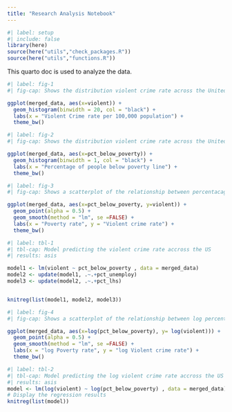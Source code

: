 ```yaml
---
title: "Research Analysis Notebook"
---
```


```r
#| label: setup
#| include: false
library(here)
source(here("utils","check_packages.R"))
source(here("utils","functions.R"))
```

This quarto doc is used to analyze the data.


```r
#| label: fig-1
#| fig-cap: Shows the distribution violent crime rate across the United States 

ggplot(merged_data, aes(x=violent)) +
  geom_histogram(binwidth = 20, col = "black") +
  labs(x = "Violent Crime rate per 100,000 population") +
  theme_bw()

```

```r
#| label: fig-2
#| fig-cap: Shows the distribution violent crime rate across the United States 

ggplot(merged_data, aes(x=pct_below_poverty)) +
  geom_histogram(binwidth = 1, col = "black") +
  labs(x = "Percentage of people below poverty line") +
  theme_bw()

```

```r
#| label: fig-3
#| fig-cap: Shows a scatterplot of the relationship between percentacage of below poverty and violent crime rate accross the US

ggplot(merged_data, aes(x=pct_below_poverty, y=violent)) +
  geom_point(alpha = 0.5) +
  geom_smooth(method = "lm", se =FALSE) +
  labs(x = "Poverty rate", y = "Violent crime rate") +
  theme_bw()

```



```r
#| label: tbl-1
#| tbl-cap: Model predicting the violent crime rate accross the US
#| results: asis

model1 <- lm(violent ~ pct_below_poverty , data = merged_data)
model2 <- update(model1, .~.+pct_unemploy)
model3 <- update(model2, .~.+pct_lhs)


knitreg(list(model1, model2, model3))

```


```r
#| label: fig-4
#| fig-cap: Shows a scatterplot of the relationship between log percentacage of below poverty and log violent crime rate accross the US

ggplot(merged_data, aes(x=log(pct_below_poverty), y= log(violent))) +
  geom_point(alpha = 0.5) +
  geom_smooth(method = "lm", se =FALSE) +
  labs(x = "log Poverty rate", y = "log Violent crime rate") +
  theme_bw()

```


```r
#| label: tbl-2
#| tbl-cap: Model predicting the log violent crime rate accross the US
#| results: asis
model <- lm(log(violent) ~ log(pct_below_poverty) , data = merged_data)
# Display the regression results
knitreg(list(model))

```
